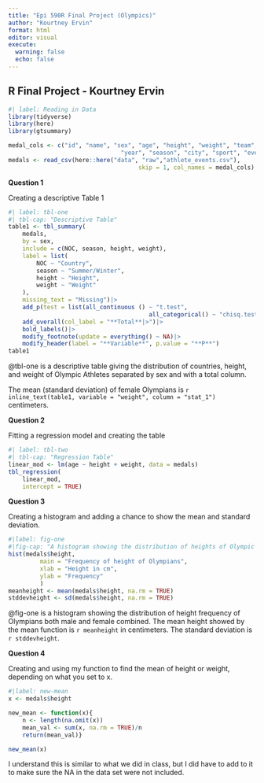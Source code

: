 ```yaml
---
title: "Epi 590R Final Project (Olympics)"
author: "Kourtney Ervin"
format: html
editor: visual
execute: 
  warning: false
  echo: false
---
```


## R Final Project - Kourtney Ervin

```r
#| label: Reading in Data
library(tidyverse)
library(here)
library(gtsummary)

medal_cols <- c("id", "name", "sex", "age", "height", "weight", "team", "NOC", "games",
								"year", "season", "city", "sport", "event", "medal")
medals <- read_csv(here::here("data", "raw","athlete_events.csv"),
									 skip = 1, col_names = medal_cols)
```

**Question 1**

Creating a descriptive Table 1

```r
#| label: tbl-one
#| tbl-cap: "Descriptive Table"
table1 <- tbl_summary(
	medals,
	by = sex,
	include = c(NOC, season, height, weight),
	label = list(
		NOC ~ "Country",
		season ~ "Summer/Winter",
		height ~ "Height",
		weight ~ "Weight"
	),
	missing_text = "Missing")|>
	add_p(test = list(all_continuous () ~ "t.test",
										all_categorical() ~ "chisq.test"))|>
	add_overall(col_label = "**Total**|>")|>
	bold_labels()|>
	modify_footnote(update = everything() ~ NA)|>
	modify_header(label = "**Variable**", p.value = "**P**")
table1
```

@tbl-one is a descriptive table giving the distribution of countries, height, and weight of Olympic Athletes separated by sex and with a total column.

The mean (standard deviation) of female Olympians is `r inline_text(table1, variable = "weight", column = "stat_1")` centimeters.

**Question 2**

Fitting a regression model and creating the table

```r
#| label: tbl-two
#| tbl-cap: "Regression Table"
linear_mod <- lm(age ~ height + weight, data = medals)
tbl_regression(
	linear_mod,
	intercept = TRUE)
```

**Question 3**

Creating a histogram and adding a chance to show the mean and standard deviation.

```r
#|label: fig-one
#|fig-cap: "A histogram showing the distribution of heights of Olympic athletes, both male and female"
hist(medals$height,
		 main = "Frequency of height of Olympians",
		 xlab = "Height in cm",
		 ylab = "Frequency"
		 )
meanheight <- mean(medals$height, na.rm = TRUE)
stddevheight <- sd(medals$height, na.rm = TRUE)
```

@fig-one is a histogram showing the distribution of height frequency of Olympians both male and female combined. 
The mean height showed by the mean function is `r meanheight` in centimeters. The standard deviation is `r stddevheight`.

**Question 4**

Creating and using my function to find the mean of height or weight, depending on what you set to x.

```r
#|label: new-mean
x <- medals$height

new_mean <- function(x){
	n <- length(na.omit(x))
	mean_val <- sum(x, na.rm = TRUE)/n
	return(mean_val)}

new_mean(x)
```

I understand this is similar to what we did in class, but I did have to add to it to make sure the NA in the data set were not included.
